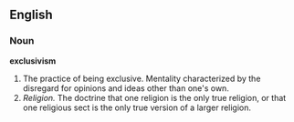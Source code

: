 ==English==

===Noun===
'''exclusivism'''

#The practice of being exclusive.  Mentality characterized by the disregard for opinions and ideas other than one's own.
#''Religion.'' The doctrine that one religion is the only true religion, or that one religious sect is the only true version of a larger religion.